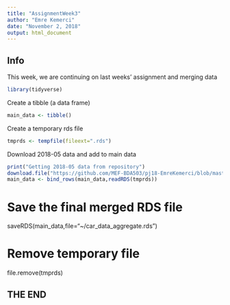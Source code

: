 ```yaml
---
title: "AssignmentWeek3"
author: "Emre Kemerci"
date: "November 2, 2018"
output: html_document
---
```

## Info
This week, we are continuing on last weeks' assignment and merging data  


```r
library(tidyverse)
```


Create a tibble (a data frame)

```r
main_data <- tibble()
```

Create a temporary rds file

```r
tmprds <- tempfile(fileext=".rds")
```

Download 2018-05 data and add to main data

```r
print("Getting 2018-05 data from repository")
download.file("https://github.com/MEF-BDA503/pj18-EmreKemerci/blob/master/AssignmentWeek2/odd_retail_sales_2018_05.xlsx?raw=true", destfile=tmprds, mode ='wb')
main_data <- bind_rows(main_data,readRDS(tmprds))
```


# Save the final merged RDS file
saveRDS(main_data,file="~/car_data_aggregate.rds")

# Remove temporary file
file.remove(tmprds)

## THE END